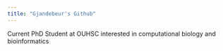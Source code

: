 ```yaml
---
title: "Gjandebeur's Github"
---
```


Current PhD Student at OUHSC interested in computational biology and bioinformatics 
